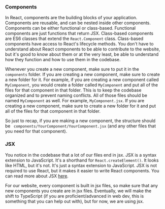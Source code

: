 ### Components

In React, components are the building blocks of your application. Components are reusable, and can be nested inside other components. Components can be either functional or class-based. Functional components are just functions that return JSX. Class-based components are ES6 classes that extend the `React.Component` class. Class-based components have access to React's lifecycle methods. You don't have to understand about React components to be able to contribute to the website, but it's good to know about them or at the very least, be able to understand how they function and how to use them in the codebase.

Whenever you create a new component, make sure to put it in the `components` folder. If you are creating a new component, make sure to create a new folder for it. For example, if you are creating a new component called `MyComponent`, you would create a folder called `MyComponent` and put all of the files for that component in that folder. This is to keep the codebase organized and to prevent naming conflicts. All of those files should be named `MyComponent` as well. For example, `MyComponent.jsx`. If you are creating a new component, make sure to create a new folder for it and put all of the files for that component in that folder.

So just to recap, if you are making a new component, the structure should be ` components/YourComponent/YourComponent.jsx` (and any other files that you need for that component). 

### JSX

You notice in the codebase that a lot of our files end in jsx. JSX is a syntax extension to JavaScript. It's a shorthand for `React.createElement()`. It looks like HTML, but it's not. It's just a syntax extension to JavaScript. JSX is not required to use React, but it makes it easier to write React components. You can read more about JSX [here](https://reactjs.org/docs/introducing-jsx.html).

For our website, every component is built in jsx files, so make sure that any new components you create are in jsx files. Eventually, we will make the shift to TypeScript (if you are proficient/advanced in web dev, this is something that you can help out with), but for now, we are using jsx.